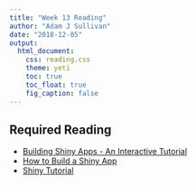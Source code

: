 ```yaml
---
title: "Week 13 Reading"
author: "Adam J Sullivan"
date: "2018-12-05"
output: 
  html_document: 
    css: reading.css
    theme: yeti
    toc: true
    toc_float: true
    fig_caption: false
---
```



## Required Reading

- [Building Shiny Apps - An Interactive Tutorial](https://deanattali.com/blog/building-shiny-apps-tutorial/)
- [How to Build a Shiny App](https://shiny.rstudio.com/articles/build.html)
- [Shiny Tutorial](https://shiny.rstudio.com/tutorial/)


